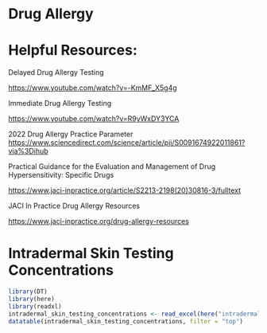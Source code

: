 # Drug Allergy {.unnumbered}

# Helpful Resources:

Delayed Drug Allergy Testing

<https://www.youtube.com/watch?v=-KmMF_X5g4g>

Immediate Drug Allergy Testing

<https://www.youtube.com/watch?v=R9yWxDY3YCA>

2022 Drug Allergy Practice Parameter <https://www.sciencedirect.com/science/article/pii/S0091674922011861?via%3Dihub>

Practical Guidance for the Evaluation and Management of Drug Hypersensitivity: Specific Drugs

<https://www.jaci-inpractice.org/article/S2213-2198(20)30816-3/fulltext>

JACI In Practice Drug Allergy Resources

<https://www.jaci-inpractice.org/drug-allergy-resources>

# Intradermal Skin Testing Concentrations

```r
library(DT)
library(here)
library(readxl)
intradermal_skin_testing_concentrations <- read_excel(here("intradermal-skin-testing-concentrations.xlsx"))
datatable(intradermal_skin_testing_concentrations, filter = "top")
```
